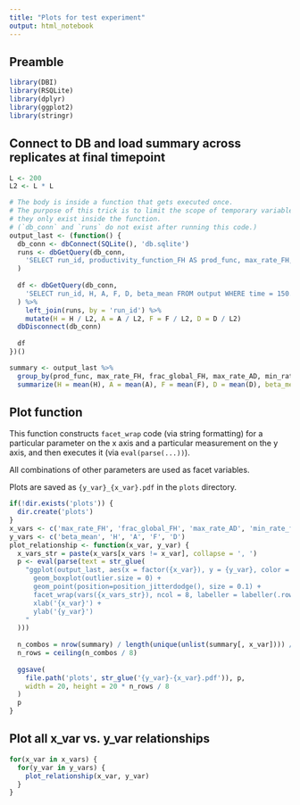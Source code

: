 ```yaml
---
title: "Plots for test experiment"
output: html_notebook
---
```


## Preamble

```r
library(DBI)
library(RSQLite)
library(dplyr)
library(ggplot2)
library(stringr)
```

## Connect to DB and load summary across replicates at final timepoint

```r
L <- 200
L2 <- L * L

# The body is inside a function that gets executed once.
# The purpose of this trick is to limit the scope of temporary variables:
# they only exist inside the function.
# (`db_conn` and `runs` do not exist after running this code.)
output_last <- (function() {
  db_conn <- dbConnect(SQLite(), 'db.sqlite')
  runs <- dbGetQuery(db_conn,
    'SELECT run_id, productivity_function_FH AS prod_func, max_rate_FH, frac_global_FH, max_rate_AD, min_rate_frac_AD, rate_DF FROM runs'
  )
  
  df <- dbGetQuery(db_conn,
    'SELECT run_id, H, A, F, D, beta_mean FROM output WHERE time = 150.0'
  ) %>%
    left_join(runs, by = 'run_id') %>%
    mutate(H = H / L2, A = A / L2, F = F / L2, D = D / L2)
  dbDisconnect(db_conn)
  
  df
})()

summary <- output_last %>%
  group_by(prod_func, max_rate_FH, frac_global_FH, max_rate_AD, min_rate_frac_AD, rate_DF) %>%
  summarize(H = mean(H), A = mean(A), F = mean(F), D = mean(D), beta_mean = mean(beta_mean))
```

## Plot function

This function constructs `facet_wrap` code (via string formatting) for a particular parameter
on the x axis and a particular measurement on the y axis, and then executes it
(via `eval(parse(...))`).

All combinations of other parameters are used as facet variables.

Plots are saved as `{y_var}_{x_var}.pdf` in the `plots` directory.

```r
if(!dir.exists('plots')) {
  dir.create('plots')
}
x_vars <- c('max_rate_FH', 'frac_global_FH', 'max_rate_AD', 'min_rate_frac_AD', 'rate_DF')
y_vars <- c('beta_mean', 'H', 'A', 'F', 'D')
plot_relationship <- function(x_var, y_var) {
  x_vars_str = paste(x_vars[x_vars != x_var], collapse = ', ')
  p <- eval(parse(text = str_glue(
    "ggplot(output_last, aes(x = factor({x_var}), y = {y_var}, color = prod_func)) +
      geom_boxplot(outlier.size = 0) +
      geom_point(position=position_jitterdodge(), size = 0.1) +
      facet_wrap(vars({x_vars_str}), ncol = 8, labeller = labeller(.rows = label_both)) +
      xlab('{x_var}') +
      ylab('{y_var}')
    "
  )))
  
  n_combos = nrow(summary) / length(unique(unlist(summary[, x_var]))) / 2
  n_rows = ceiling(n_combos / 8)
  
  ggsave(
    file.path('plots', str_glue('{y_var}-{x_var}.pdf')), p,
    width = 20, height = 20 * n_rows / 8
  )
  p
}
```


## Plot all x_var vs. y_var relationships

```r
for(x_var in x_vars) {
  for(y_var in y_vars) {
    plot_relationship(x_var, y_var)
  }
}
```
